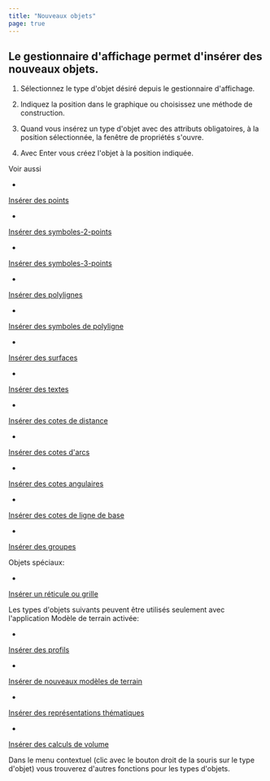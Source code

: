 ```yaml
---
title: "Nouveaux objets"
page: true
---
```

## Le gestionnaire d&#39;affichage permet d&#39;ins&#233;rer des nouveaux objets.


1. S&#233;lectionnez le type d&#39;objet d&#233;sir&#233; depuis le gestionnaire d&#39;affichage.

2. Indiquez la position dans le graphique ou choisissez une m&#233;thode de construction.

3. Quand vous ins&#233;rez un type d&#39;objet avec des attributs obligatoires, &#224; la position s&#233;lectionn&#233;e, la fen&#234;tre de propri&#233;t&#233;s s&#39;ouvre. 

4. Avec <Border>Enter</Border>  vous cr&#233;ez l&#39;objet &#224; la position indiqu&#233;e.




Voir aussi

-  
[Ins&#233;rer des points](../../darstellungsmanager/neueobjekte/punkt)

-  
[Ins&#233;rer des symboles-2-points](../../darstellungsmanager/neueobjekte/2-punkt_symbole)

-  
[Ins&#233;rer des symboles-3-points](../../darstellungsmanager/neueobjekte/3-punkt-symbole)

-  
[Ins&#233;rer des polylignes](../../darstellungsmanager/neueobjekte/linienzug)

-  
[Ins&#233;rer des symboles de polyligne](../../darstellungsmanager/neueobjekte/linienzugsymbole)

-  
[Ins&#233;rer des surfaces](../../darstellungsmanager/neueobjekte/flaeche)

-  
[Ins&#233;rer des textes](../../darstellungsmanager/neueobjekte/texte)

-  
[Ins&#233;rer des cotes de distance](../../darstellungsmanager/neueobjekte/sperrbemassung)

-  
[Ins&#233;rer des cotes d&#39;arcs](../../darstellungsmanager/neueobjekte/bogenbemassung)

-  
[Ins&#233;rer des cotes angulaires](../../darstellungsmanager/neueobjekte/winkelbemassung)

-  
[Ins&#233;rer des cotes de ligne de base](../../darstellungsmanager/neueobjekte/basislinienbemassungen)

-  
[Ins&#233;rer des groupes](../../darstellungsmanager/neueobjekte/gruppe)




Objets sp&#233;ciaux:

-  
[Ins&#233;rer un r&#233;ticule ou grille](../../darstellungsmanager/neueobjekte/hektarmarken)




Les types d&#39;objets suivants peuvent &#234;tre utilis&#233;s seulement avec l&#39;application  <Italic> Mod&#232;le de terrain </Italic>  activ&#233;e:

-  
[Ins&#233;rer des profils](../../darstellungsmanager/neueobjekte/profil)

-  
[Ins&#233;rer de nouveaux mod&#232;les de terrain](../../darstellungsmanager/neueobjekte/gelaendemodell)

-  
[Ins&#233;rer des repr&#233;sentations th&#233;matiques](../../darstellungsmanager/neueobjekte/thematischedarstellung)

-  
[Ins&#233;rer des calculs de volume](../../darstellungsmanager/neueobjekte/volumenberechnung)




Dans le menu contextuel (clic avec le  <Border>bouton droit de la souris</Border>  sur le type d&#39;objet) vous trouverez d&#39;autres fonctions pour les types d&#39;objets.